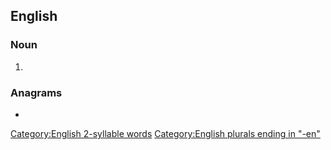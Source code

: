{{also|dead men}}
==English==

===Noun===
{{head|en|noun plural form}}

# {{plural of|deadman|lang=en}}

===Anagrams===
* {{anagrams|en|amended}}

[[Category:English 2-syllable words]]
[[Category:English plurals ending in "-en"]]